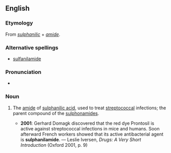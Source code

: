 ==English==

===Etymology===
From ''[[sulphanilic]]'' + ''[[amide]]''.

===Alternative spellings===
* [[sulfanilamide]]

===Pronunciation===
* {{IPA|/sʌlfəˈnɪləmaɪd/}}

===Noun===
{{en-noun}}

# {{context|pharmacology}} The [[amide]] of [[sulphanilic acid]], used to treat [[streptococcal]] infections; the parent compound of the [[sulphonamide]]s.
#* '''2001''': Gerhard Domagk discovered that the red dye Prontosil is active against streptococcal infections in mice and humans.  Soon afterward French workers showed that its active antibacterial agent is '''sulphanilamide'''. — Leslie Iversen, ''Drugs: A Very Short Introduction'' (Oxford 2001, p. 9)